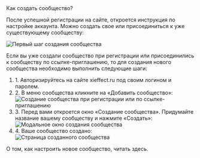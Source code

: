 
<AnchorHeading type="h1" id="add-community">
  Как создать сообщество?
</AnchorHeading>

После успешной регистрации на сайте, откроется инструкция по настройке аккаунта. Можно создать свое или присоединиться к уже существующему сообществу:

<Image
  width={634}
  height={567}
  src="/assets/markdown/community/create-community.jpeg"
  alt="Первый шаг создания сообщества"
/>

Если вы уже создали сообщество при регистрации или присоединились к сообществу по ссылке-приглашению, то для создания нового сообщества необходимо выполнить следующие шаги:

<ol>
  <li>1. Авторизируйтесь на сайте <Link href="https://xieffect.ru/">xieffect.ru</Link> под своим логином и паролем.</li>
  <li class="my-4 text-gray-100"> 2. В меню сообщества кликните на «Добавить сообщество»: </li>
  <Image
    width={364}
    height={627}
    src="/assets/markdown/community/add-community.jpeg"
    alt="Создание сообщества при регистрации или по ссылке-приглашению"
  />

<li class="my-4 text-gray-100">3. Перед вами откроется окно «Создание сообщества». Придумайте название вашему сообществу и нажмите «Создать»:</li>
<Image
  width={521}
  height={304}
  src="/assets/markdown/community/add-community-modal.png"
  alt="Модальное окно создания сообщества"
  noRatio
/>

  <li class="my-4 text-gray-100"> 4. Ваше сообщество создано: </li>
  <Image
    width={960}
    height={540}
    src="/assets/markdown/community/new-community.jpg"
    alt="Страница созданного сообщества"
    noRatio
  />
</ol>
О том, как настроить новое сообщество, читать <Link href="/communities/community-settings">здесь</Link>.
